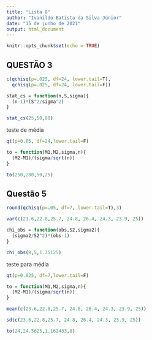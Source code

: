 ---
title: "Lista 8"
author: "Ivanildo Batista da Silva Júnior"
date: "15 de junho de 2021"
output: html_document
---

```{r setup, include=FALSE}
knitr::opts_chunk$set(echo = TRUE)
```

## QUESTÃO 3

```{r}
c(qchisq(p=.025, df=24, lower.tail=T),
  qchisq(p=.025, df=24, lower.tail=F))
```

```{r}
stat_cs = function(n,S,sigma){
  (n-1)*(S^2/sigma^2)
}
```

```{r}
stat_cs(25,50,80)
```

teste de média

```{r}
qt(p=0.05, df=24,lower.tail=F)
```

```{r}
to = function(M1,M2,sigma,n){
  (M2-M1)/(sigma/sqrt(n))
}
```

```{r}
to(250,280,50,25)
```


## Questão 5

```{r}
round(qchisq(p=.05, df=7, lower.tail=T),3)
```


```{r}
var(c(23.6,22.8,25.7, 24.8, 26.4, 24.3, 23.9, 25))
```

```{r}
chi_obs = function(obs,S2,sigma2){
  (sigma2/S2^2)*(obs-1)
}
```

```{r}
chi_obs(8,5,1.35125)
```

teste para média

```{r}
qt(p=0.025, df=7,lower.tail=F)
```

```{r}
to = function(M1,M2,sigma,n){
  (M2-M1)/(sigma/sqrt(n))
}
```


```{r}
mean(c(23.6,22.8,25.7, 24.8, 26.4, 24.3, 23.9, 25))
```

```{r}
sd(c(23.6,22.8,25.7, 24.8, 26.4, 24.3, 23.9, 25))
```



```{r}
to(24,24.5625,1.162433,8)
```






